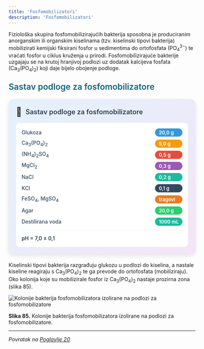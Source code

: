 ```yaml
---
title: 'Fosfomobilizatori'
description: 'Fosfomobilizatori'
---
```



Fiziološka skupina fosfomobilizirajućih bakterija sposobna je produciranim anorganskim ili organskim kiselinama (tzv. kiselinski tipovi bakterija) mobilizirati kemijski fiksirani fosfor u sedimentima do ortofosfata (PO<sub>4</sub><sup>3−</sup>) te vraćati fosfor u ciklus kruženja u prirodi. Fosfomobilizirajuće bakterije uzgajaju se na krutoj hranjivoj podlozi uz dodatak kalcijeva fosfata (Ca<sub>3</sub>(PO<sub>4</sub>)<sub>2</sub>) koji daje bijelo obojenje podloge.

<h3 style="color: #096279; font-size: 1.4rem; font-weight: 600; margin: 1.5rem 0 1rem 0;">Sastav podloge za fosfomobilizatore</h3>

<div style="max-width: 520px; background: linear-gradient(135deg, #e3f2fd 0%, #f3e5f5 100%); border-radius: 15px; padding: 20px; box-shadow: 0 4px 12px rgba(0,0,0,0.1); margin: 20px auto;">
  <div style="display: flex; align-items: center; margin-bottom: 15px;">
    <span style="font-size: 24px; margin-right: 10px;">🧫</span>
    <h3 style="margin: 0; color: #2c3e50; font-weight: 600; font-size: 18px;">Sastav podloge za fosfomobilizatore</h3>
  </div>
  <div style="background: white; border-radius: 10px; padding: 15px;">
    <div style="display: grid; grid-template-columns: minmax(0, 1fr) auto; gap: 8px 15px; align-items: center;">
      <span style="font-weight: 500; color: #34495e; font-size: 14px;">Glukoza</span>
      <span style="background: #3498db; color: white; padding: 3px 10px; border-radius: 15px; font-size: 13px; font-weight: 600;">20,0 g</span>
      <span style="font-weight: 500; color: #34495e; font-size: 14px;">Ca<sub>3</sub>(PO<sub>4</sub>)<sub>2</sub></span>
      <span style="background: #f39c12; color: white; padding: 3px 10px; border-radius: 15px; font-size: 13px; font-weight: 600;">5,0 g</span>
      <span style="font-weight: 500; color: #34495e; font-size: 14px;">(NH<sub>4</sub>)<sub>2</sub>SO<sub>4</sub></span>
      <span style="background: #e74c3c; color: white; padding: 3px 10px; border-radius: 15px; font-size: 13px; font-weight: 600;">0,5 g</span>
      <span style="font-weight: 500; color: #34495e; font-size: 14px;">MgCl<sub>2</sub></span>
      <span style="background: #9b59b6; color: white; padding: 3px 10px; border-radius: 15px; font-size: 13px; font-weight: 600;">0,3 g</span>
      <span style="font-weight: 500; color: #34495e; font-size: 14px;">NaCl</span>
      <span style="background: #1abc9c; color: white; padding: 3px 10px; border-radius: 15px; font-size: 13px; font-weight: 600;">0,2 g</span>
      <span style="font-weight: 500; color: #34495e; font-size: 14px;">KCl</span>
      <span style="background: #34495e; color: white; padding: 3px 10px; border-radius: 15px; font-size: 13px; font-weight: 600;">0,1 g</span>
      <span style="font-weight: 500; color: #34495e; font-size: 14px;">FeSO<sub>4</sub>, MgSO<sub>4</sub></span>
      <span style="background: #e67e22; color: white; padding: 3px 10px; border-radius: 15px; font-size: 13px; font-weight: 600;">tragovi</span>
      <span style="font-weight: 500; color: #34495e; font-size: 14px;">Agar</span>
      <span style="background: #2ecc71; color: white; padding: 3px 10px; border-radius: 15px; font-size: 13px; font-weight: 600;">20,0 g</span>
      <span style="font-weight: 500; color: #34495e; font-size: 14px;">Destilirana voda</span>
      <span style="background: #1abc9c; color: white; padding: 3px 10px; border-radius: 15px; font-size: 13px; font-weight: 600;">1000 mL</span>
    </div>
    <div style="margin-top: 12px; padding-top: 12px; border-top: 1px solid #ecf0f1;">
      <span style="font-weight: 600; color: #2c3e50; font-size: 14px;">pH = 7,0 ± 0,1</span>
    </div>
  </div>
</div>

Kiselinski tipovi bakterija razgrađuju glukozu u podlozi do kiselina, a nastale kiseline reagiraju s Ca<sub>3</sub>(PO<sub>4</sub>)<sub>2</sub> te ga prevode do ortofosfata (mobiliziraju). Oko kolonija koje su mobilizirale fosfor iz Ca<sub>3</sub>(PO<sub>4</sub>)<sub>2</sub> nastaje prozirna zona (slika 85).

![Kolonije bakterija fosfomobilizatora izolirane na podlozi za fosfomobilizatore](/images/slika85.jpg)

**Slika 85.** Kolonije bakterija fosfomobilizatora izolirane na podlozi za fosfomobilizatore.

---

*Povratak na [Poglavlje 20](/poglavlje-20)*


